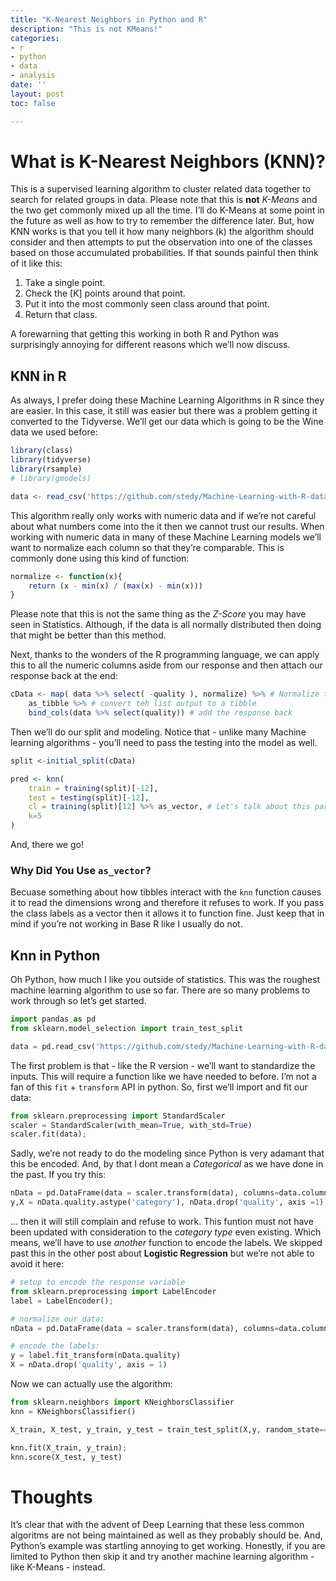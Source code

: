 ```yaml
---
title: "K-Nearest Neighbors in Python and R"
description: "This is not KMeans!"
categories:
- r 
- python
- data
- analysis
date: ''
layout: post
toc: false

---
```


# What is K-Nearest Neighbors (KNN)?
This is a supervised learning algorithm to cluster related data together to search for related groups in data. Please note that this is **not** *K-Means* and the two get commonly mixed up all the time. I'll do K-Means at some point in the future as well as how to try to remember the difference later. But, how KNN works is that you tell it how many neighbors (k) the algorithm should consider and then attempts to put the observation into one of the classes based on those accumulated probabilities. If that sounds painful then think of it like this:

1. Take a single point.
2. Check the [K] points around that point.
3. Put it into the most commonly seen class around that point.
4. Return that class.

A forewarning that getting this working in both R and Python was surprisingly annoying for different reasons which we'll now discuss.

## KNN in R
As always, I prefer doing these Machine Learning Algorithms in R since they are easier. In this case, it still was easier but there was a problem getting it converted to the Tidyverse. We'll get our data which is going to be the Wine data we used before:
```r
library(class)
library(tidyverse)
library(rsample)
# library(gmodels)

data <- read_csv('https://github.com/stedy/Machine-Learning-with-R-datasets/raw/master/whitewines.csv');
```

This algorithm really only works with numeric data and if we're not careful about what numbers come into the it then we cannot trust our results. When working with numeric data in many of these Machine Learning models we'll want to normalize each column so that they're comparable. This is commonly done using this kind of function:
```r
normalize <- function(x){
    return (x - min(x) / (max(x) - min(x)))
}
```
Please note that this is not the same thing as the *Z-Score* you may have seen in Statistics. Although, if the data is all normally distributed then doing that might be better than this method.

Next, thanks to the wonders of the R programming language, we can apply this to all the numeric columns aside from our response and then attach our response back at the end:
```r
cData <- map( data %>% select( -quality ), normalize) %>% # Normalize the columns
    as_tibble %>% # convert teh list output to a tibble
    bind_cols(data %>% select(quality)) # add the response back
```

Then we'll do our split and modeling. Notice that - unlike many Machine learning algorithms - you'll need to pass the testing into the model as well. 
```r
split <-initial_split(cData)

pred <- knn(
    train = training(split)[-12],
    test = testing(split)[-12],
    cl = training(split)[12] %>% as_vector, # Let's talk about this part.
    k=5
)
```
And, there we go! 

### Why Did You Use `as_vector`?
Becuase something about how tibbles interact with the `knn` function causes it to read the dimensions wrong and therefore it refuses to work. If you pass the class labels as a vector then it allows it to function fine. Just keep that in mind if you're not working in Base R like I usually do not.


## Knn in Python
Oh Python, how much I like you outside of statistics. This was the roughest machine learning algorithm to use so far. There are so many problems to work through so let's get started.
```python
import pandas as pd
from sklearn.model_selection import train_test_split

data = pd.read_csv('https://github.com/stedy/Machine-Learning-with-R-datasets/raw/master/whitewines.csv')
```

The first problem is that - like the R version - we'll want to standardize the inputs. This will require a function like we have needed to before. I'm not a fan of this `fit` + `transform` API in python. So, first we'll import and fit our data:
```python
from sklearn.preprocessing import StandardScaler
scaler = StandardScaler(with_mean=True, with_std=True)
scaler.fit(data);
```

Sadly, we're not ready to do the modeling since Python is very adamant that this be encoded. And, by that I dont mean a *Categorical* as we have done in the past. If you try this:
```python
nData = pd.DataFrame(data = scaler.transform(data), columns=data.columns)
y,X = nData.quality.astype('category'), nData.drop('quality', axis =1)
```
... then it will still complain and refuse to work. This funtion must not have been updated with consideration to the *category type* even existing. Which means, we'll have to use *another* function to encode the labels. We skipped past this in the other post about **Logistic Regression** but we're not able to avoid it here:
```python
# setup to encode the response variable
from sklearn.preprocessing import LabelEncoder
label = LabelEncoder();

# normalize our data:
nData = pd.DataFrame(data = scaler.transform(data), columns=data.columns)

# encode the labels: 
y = label.fit_transform(nData.quality)
X = nData.drop('quality', axis = 1)
```
Now we can actually use the algorithm:
```python

from sklearn.neighbors import KNeighborsClassifier
knn = KNeighborsClassifier()

X_train, X_test, y_train, y_test = train_test_split(X,y, random_state=421)

knn.fit(X_train, y_train);
knn.score(X_test, y_test)
```

# Thoughts
It's clear that with the advent of Deep Learning that these less common algoritms are not being maintained as well as they probably should be. And, Python's example was startling annoying to get working. Honestly, if you are limited to Python then skip it and try another machine learning algorithm - like K-Means - instead.

